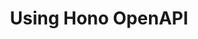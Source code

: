 ---
title: Using Hono OpenAPI
description: Reuse your hono-openapi specs to generate MCP servers
---